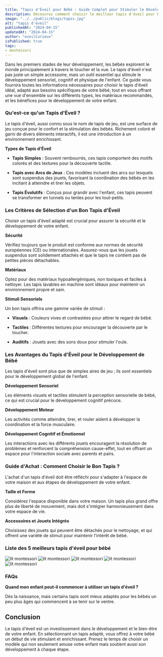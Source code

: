 ```yaml
---
title: "Tapis d'Éveil pour Bébé : Guide Complet pour Stimuler le Développement de Votre Enfant"
description: Découvrez comment choisir le meilleur tapis d'éveil pour bébé et les avantages de chaque type pour le développement et l'apprentissage de votre enfant.
image: "../../public/blogs/tapis.jpg"
alt: "tapis d'éveil"
publishedAt: "2024-04-15"
updatedAt: "2024-04-15"
author: "eveilCurieux"
isPublished: true
tags: 
- montessori
---
```



Dans les premiers stades de leur développement, les bébés explorent le monde principalement à travers le toucher et la vue. Le tapis d'éveil n'est pas juste un simple accessoire, mais un outil essentiel qui stimule le développement sensoriel, cognitif et physique de l'enfant. Ce guide vous fournira toutes les informations nécessaires pour choisir le tapis d'éveil idéal, adapté aux besoins spécifiques de votre bébé, tout en vous offrant une vue d'ensemble sur les différents types, les matériaux recommandés, et les bénéfices pour le développement de votre enfant.

### Qu'est-ce qu'un Tapis d'Éveil ?

Le tapis d'éveil, aussi connu sous le nom de tapis de jeu, est une surface de jeu conçue pour le confort et la stimulation des bébés. Richement coloré et garni de divers éléments interactifs, il est une introduction à un environnement enrichissant.

**Types de Tapis d'Éveil**

*   **Tapis Simples** : Souvent rembourrés, ces tapis comportent des motifs colorés et des textures pour la découverte tactile.
    
*   **Tapis avec Arcs de Jeux** : Ces modèles incluent des arcs sur lesquels sont suspendus des jouets, favorisant la coordination des bébés en les incitant à atteindre et tirer les objets.
    
*   **Tapis Évolutifs** : Conçus pour grandir avec l'enfant, ces tapis peuvent se transformer en tunnels ou tentes pour les tout-petits.
    

### Les Critères de Sélection d'un Bon Tapis d'Éveil

Choisir un tapis d'éveil adapté est crucial pour assurer la sécurité et le développement de votre enfant.

**Sécurité**

Vérifiez toujours que le produit est conforme aux normes de sécurité européennes (CE) ou internationales. Assurez-vous que les jouets suspendus sont solidement attachés et que le tapis ne contient pas de petites pièces détachables.

**Matériaux**

Optez pour des matériaux hypoallergéniques, non toxiques et faciles à nettoyer. Les tapis lavables en machine sont idéaux pour maintenir un environnement propre et sain.

**Stimuli Sensoriels**

Un bon tapis offrira une gamme variée de stimuli :

*   **Visuels** : Couleurs vives et contrastées pour attirer le regard de bébé.
    
*   **Tactiles** : Différentes textures pour encourager la découverte par le toucher.
    
*   **Auditifs** : Jouets avec des sons doux pour stimuler l'ouïe.
    

### Les Avantages du Tapis d'Éveil pour le Développement de Bébé


Les tapis d'éveil sont plus que de simples aires de jeu ; ils sont essentiels pour le développement global de l'enfant.

**Développement Sensoriel**

Les éléments visuels et tactiles stimulent la perception sensorielle de bébé, ce qui est crucial pour le développement cognitif précoce.

**Développement Moteur**

Les activités comme atteindre, tirer, et rouler aident à développer la coordination et la force musculaire.

**Développement Cognitif et Émotionnel**

Les interactions avec les différents jouets encouragent la résolution de problèmes et renforcent la compréhension cause-effet, tout en offrant un espace pour l'interaction sociale avec parents et pairs.

### Guide d'Achat : Comment Choisir le Bon Tapis ?

L'achat d'un tapis d'éveil doit être réfléchi pour s'adapter à l'espace de votre maison et aux étapes de développement de votre enfant.

**Taille et Forme**

Considérez l'espace disponible dans votre maison. Un tapis plus grand offre plus de liberté de mouvement, mais doit s'intégrer harmonieusement dans votre espace de vie.

**Accessoires et Jouets Intégrés**

Choisissez des jouets qui peuvent être détachés pour le nettoyage, et qui offrent une variété de stimuli pour maintenir l'intérêt de bébé.

### Liste des 5 meilleurs tapis d'éveil pour bébé

<Link href="https://amzn.to/4ax2ON3" passHref legacyBehavior>
    <a>
      <img src="https://m.media-amazon.com/images/I/81TSsnFAkfL._AC_SX679_.jpg" className="image-affi" alt="lit montessori" />
    </a>
</Link>
<Link href="https://amzn.to/3vQBWJ0" passHref legacyBehavior>
    <a>
      <img src="https://m.media-amazon.com/images/I/71uL7XbJB1L._AC_SX679_.jpg" className="image-affi" alt="lit montessori" />
    </a>
</Link>
<Link href="https://amzn.to/3Ui4C6X" passHref legacyBehavior>
    <a>
      <img src="https://m.media-amazon.com/images/I/71dgENagFVL._AC_SX679_.jpg" className="image-affi" alt="lit montessori" />
    </a>
</Link>
<Link href="https://amzn.to/44fJUIx" passHref legacyBehavior>
    <a>
      <img src="https://m.media-amazon.com/images/I/81qS1LuVuCL._AC_SX679_.jpg" className="image-affi" alt="lit montessori" />
    </a>
</Link>
<Link href="https://amzn.to/49BtBqb" passHref legacyBehavior>
    <a>
      <img src="https://m.media-amazon.com/images/I/71VwIrzKb3L._AC_SX679_.jpg" className="image-affi" alt="lit montessori" />
    </a>
</Link>

### FAQs

**Quand mon enfant peut-il commencer à utiliser un tapis d'éveil ?** 

Dès la naissance, mais certains tapis sont mieux adaptés pour les bébés un peu plus âgés qui commencent à se tenir sur le ventre.

Conclusion
----------

Le tapis d'éveil est un investissement dans le développement et le bien-être de votre enfant. En sélectionnant un tapis adapté, vous offrez à votre bébé un début de vie stimulant et enrichissant. Prenez le temps de choisir un modèle qui non seulement amuse votre enfant mais soutient aussi son développement à chaque étape.

